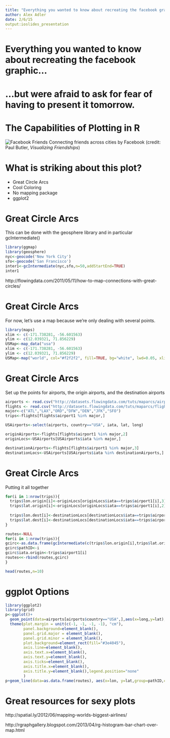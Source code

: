 ```yaml
---
title: "Everything you wanted to know about recreating the facebook graphic..."
author: Alex Adler
date: 2/6/15
output:ioslides_presentation
---
```


# Everything you wanted to know about recreating the facebook graphic...


# ...but were afraid to ask for fear of having to present it tomorrow.


# The Capabilities of Plotting in R

![Facebook Friends](facebook-plot.png)
Connecting friends across cities by Facebook (credit: Paul Butler, *Visualizing Friendships*)

# What is striking about this plot?

- Great Circle Arcs
- Cool Coloring
- No mapping package
- ggplot2

# Great Circle Arcs
This can be done with the geosphere library and in particular gcIntermediate()
```r
library(ggmap)
library(geosphere)
nyc<-geocode('New York City')
sfo<-geocode('San Francisco')
inter1<-gcIntermediate(nyc,sfo,n=50,addStartEnd=TRUE)
inter1
```
http://flowingdata.com/2011/05/11/how-to-map-connections-with-great-circles/

# Great Circle Arcs

For now, let's use a map because we're only dealing with several points.

```r
library(maps)
xlim <- c(-171.738281, -56.601563)
ylim <- c(12.039321, 71.856229)
USMap<-map_data("usa")
xlim <- c(-171.738281, -56.601563)
ylim <- c(12.039321, 71.856229)
USMap<-map("world", col="#f2f2f2", fill=TRUE, bg="white", lwd=0.05, xlim=xlim, ylim=ylim)
```

# Great Circle Arcs

Set up the points for airports, the origin airports, and the destination airports

```r
airports <- read.csv("http://datasets.flowingdata.com/tuts/maparcs/airports.csv", header=TRUE)
flights <- read.csv("http://datasets.flowingdata.com/tuts/maparcs/flights.csv", header=TRUE, as.is=TRUE)
major<-c("ATL","LAX","ORD","DFW","DEN","JFK","SFO")
trips<-flights[flights$airport1 %in% major,]

USAirports<-select(airports, country=="USA", iata, lat, long)

originAirports<-flights[flights$airport1 %in% major,2]
originLocs<-USAirports[USAirports$iata %in% major,]

destinationAirports<-flights[flights$airport1 %in% major,3]
destinationLocs<-USAirports[USAirports$iata %in% destinationAirports,]

```

# Great Circle Arcs

Putting it all together
```r
for(i in 1:nrow(trips)){
  trips$lon.origin[i]<-originLocs[originLocs$iata==trips$airport1[i],3]
  trips$lat.origin[i]<-originLocs[originLocs$iata==trips$airport1[i],2]
  
  trips$lon.dest[i]<-destinationLocs[destinationLocs$iata==trips$airport2[i],3]
  trips$lat.dest[i]<-destinationLocs[destinationLocs$iata==trips$airport2[i],2]
}

routes<-NULL
for(i in 1:nrow(trips)){
gcirc<-as.data.frame(gcIntermediate(c(trips$lon.origin[i],trips$lat.origin[i]),c(trips$lon.dest[i],trips$lat.dest[i]),n=50,breakAtDateLine=F,addStartEnd=TRUE))
gcirc$pathID<-i
gcirc$iata.origin<-trips$airport1[i]
routes<<-rbind(routes,gcirc)
}

head(routes,n=10)
```

# ggplot Options

```r
library(ggplot2)
library(grid)
p<-ggplot()+
  geom_point(data=airports[airports$country=="USA",],aes(x=long,y=lat),col='#3d838a',size=0.7)+xlim(-130,-60)+ylim(20,56)+
  theme(plot.margin = unit(c(-1, -1, -1, -1), "cm"),
        panel.background=element_blank(),
        panel.grid.major = element_blank(),
        panel.grid.minor = element_blank(),
        plot.background=element_rect(fill="#3e4045"),
        axis.line=element_blank(),
        axis.text.x=element_blank(),
        axis.text.y=element_blank(),
        axis.ticks=element_blank(),
        axis.title.x=element_blank(),
        axis.title.y=element_blank(),legend.position="none"
        )
p+geom_line(data=as.data.frame(routes), aes(x=lon, y=lat,group=pathID,color=iata.origin),alpha=0.1,size=0.5)
```


# Great resources for sexy plots
http://spatial.ly/2012/06/mapping-worlds-biggest-airlines/

http://rgraphgallery.blogspot.com/2013/04/rg-histogram-bar-chart-over-map.html
